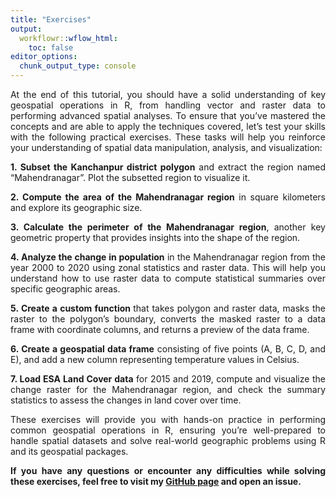 ```yaml
---
title: "Exercises"
output:
  workflowr::wflow_html:
    toc: false
editor_options:
  chunk_output_type: console
---
```


<style> p { text-align: justify; } </style>

At the end of this tutorial, you should have a solid understanding of key geospatial operations in R, from handling vector and raster data to performing advanced spatial analyses. To ensure that you've mastered the concepts and are able to apply the techniques covered, let's test your skills with the following practical exercises. These tasks will help you reinforce your understanding of spatial data manipulation, analysis, and visualization:

**1. Subset the Kanchanpur district polygon** and extract the region named "Mahendranagar". Plot the subsetted region to visualize it.

**2. Compute the area of the Mahendranagar region** in square kilometers and explore its geographic size.

**3. Calculate the perimeter of the Mahendranagar region**, another key geometric property that provides insights into the shape of the region.

**4. Analyze the change in population** in the Mahendranagar region from the year 2000 to 2020 using zonal statistics and raster data. This will help you understand how to use raster data to compute statistical summaries over specific geographic areas.

**5. Create a custom function ** that takes polygon and raster data, masks the raster to the polygon's boundary, converts the masked raster to a data frame with coordinate columns, and returns a preview of the data frame.

**6. Create a geospatial data frame** consisting of five points (A, B, C, D, and E), and add a new column representing temperature values in Celsius.

**7. Load ESA Land Cover data** for 2015 and 2019, compute and visualize the change raster for the Mahendranagar region, and check the summary statistics to assess the changes in land cover over time.

These exercises will provide you with hands-on practice in performing common geospatial operations in R, ensuring you're well-prepared to handle spatial datasets and solve real-world geographic problems using R and its geospatial packages.

**If you have any questions or encounter any difficulties while solving these exercises, feel free to visit my [GitHub page](https://github.com/Ohm-Np/R_tutorial) and open an issue.**
